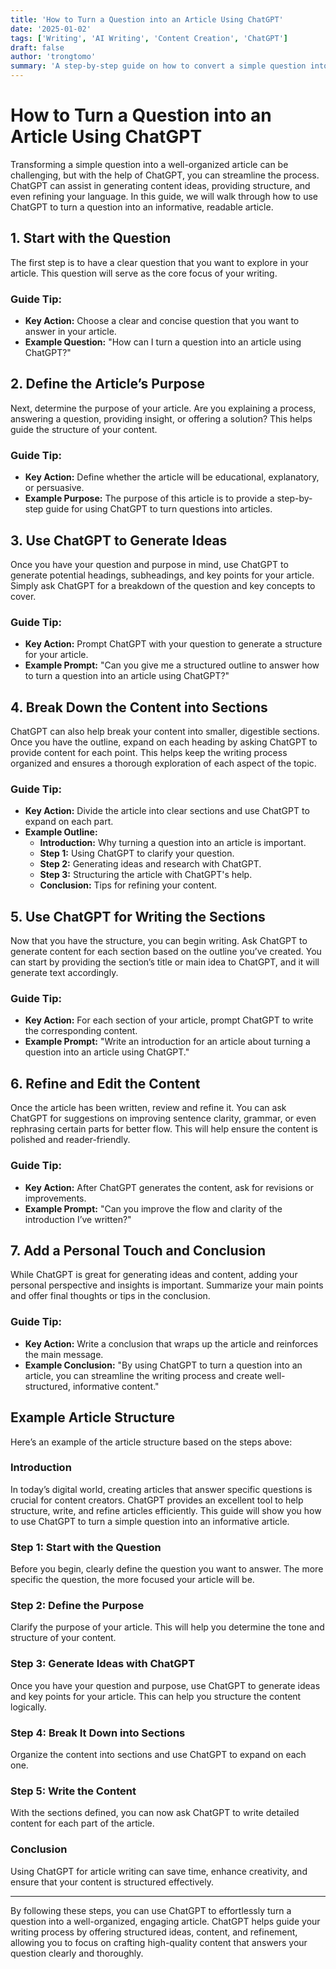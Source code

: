 ```yaml
---
title: 'How to Turn a Question into an Article Using ChatGPT'
date: '2025-01-02'
tags: ['Writing', 'AI Writing', 'Content Creation', 'ChatGPT']
draft: false
author: 'trongtomo'
summary: 'A step-by-step guide on how to convert a simple question into a structured article using ChatGPT.'
---
```


# How to Turn a Question into an Article Using ChatGPT

Transforming a simple question into a well-organized article can be challenging, but with the help of ChatGPT, you can streamline the process. ChatGPT can assist in generating content ideas, providing structure, and even refining your language. In this guide, we will walk through how to use ChatGPT to turn a question into an informative, readable article.

## 1. Start with the Question

The first step is to have a clear question that you want to explore in your article. This question will serve as the core focus of your writing.

### Guide Tip:

- **Key Action:** Choose a clear and concise question that you want to answer in your article.
- **Example Question:** "How can I turn a question into an article using ChatGPT?"

## 2. Define the Article’s Purpose

Next, determine the purpose of your article. Are you explaining a process, answering a question, providing insight, or offering a solution? This helps guide the structure of your content.

### Guide Tip:

- **Key Action:** Define whether the article will be educational, explanatory, or persuasive.
- **Example Purpose:** The purpose of this article is to provide a step-by-step guide for using ChatGPT to turn questions into articles.

## 3. Use ChatGPT to Generate Ideas

Once you have your question and purpose in mind, use ChatGPT to generate potential headings, subheadings, and key points for your article. Simply ask ChatGPT for a breakdown of the question and key concepts to cover.

### Guide Tip:

- **Key Action:** Prompt ChatGPT with your question to generate a structure for your article.
- **Example Prompt:** "Can you give me a structured outline to answer how to turn a question into an article using ChatGPT?"

## 4. Break Down the Content into Sections

ChatGPT can also help break your content into smaller, digestible sections. Once you have the outline, expand on each heading by asking ChatGPT to provide content for each point. This helps keep the writing process organized and ensures a thorough exploration of each aspect of the topic.

### Guide Tip:

- **Key Action:** Divide the article into clear sections and use ChatGPT to expand on each part.
- **Example Outline:**
  - **Introduction:** Why turning a question into an article is important.
  - **Step 1:** Using ChatGPT to clarify your question.
  - **Step 2:** Generating ideas and research with ChatGPT.
  - **Step 3:** Structuring the article with ChatGPT's help.
  - **Conclusion:** Tips for refining your content.

## 5. Use ChatGPT for Writing the Sections

Now that you have the structure, you can begin writing. Ask ChatGPT to generate content for each section based on the outline you’ve created. You can start by providing the section’s title or main idea to ChatGPT, and it will generate text accordingly.

### Guide Tip:

- **Key Action:** For each section of your article, prompt ChatGPT to write the corresponding content.
- **Example Prompt:** "Write an introduction for an article about turning a question into an article using ChatGPT."

## 6. Refine and Edit the Content

Once the article has been written, review and refine it. You can ask ChatGPT for suggestions on improving sentence clarity, grammar, or even rephrasing certain parts for better flow. This will help ensure the content is polished and reader-friendly.

### Guide Tip:

- **Key Action:** After ChatGPT generates the content, ask for revisions or improvements.
- **Example Prompt:** "Can you improve the flow and clarity of the introduction I’ve written?"

## 7. Add a Personal Touch and Conclusion

While ChatGPT is great for generating ideas and content, adding your personal perspective and insights is important. Summarize your main points and offer final thoughts or tips in the conclusion.

### Guide Tip:

- **Key Action:** Write a conclusion that wraps up the article and reinforces the main message.
- **Example Conclusion:** "By using ChatGPT to turn a question into an article, you can streamline the writing process and create well-structured, informative content."

## Example Article Structure

Here’s an example of the article structure based on the steps above:

### Introduction

In today’s digital world, creating articles that answer specific questions is crucial for content creators. ChatGPT provides an excellent tool to help structure, write, and refine articles efficiently. This guide will show you how to use ChatGPT to turn a simple question into an informative article.

### Step 1: Start with the Question

Before you begin, clearly define the question you want to answer. The more specific the question, the more focused your article will be.

### Step 2: Define the Purpose

Clarify the purpose of your article. This will help you determine the tone and structure of your content.

### Step 3: Generate Ideas with ChatGPT

Once you have your question and purpose, use ChatGPT to generate ideas and key points for your article. This can help you structure the content logically.

### Step 4: Break It Down into Sections

Organize the content into sections and use ChatGPT to expand on each one.

### Step 5: Write the Content

With the sections defined, you can now ask ChatGPT to write detailed content for each part of the article.

### Conclusion

Using ChatGPT for article writing can save time, enhance creativity, and ensure that your content is structured effectively.

---

By following these steps, you can use ChatGPT to effortlessly turn a question into a well-organized, engaging article. ChatGPT helps guide your writing process by offering structured ideas, content, and refinement, allowing you to focus on crafting high-quality content that answers your question clearly and thoroughly.
